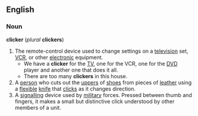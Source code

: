 == English ==
=== Noun ===
'''clicker''' (''plural'' '''clickers''')
# The remote-control device used to change settings on a [[television]] set, [[VCR]], or other [[electronic]] equipment.
#* We have a '''clicker''' for the [[TV]], one for the VCR, one for the [[DVD]] player and another one that does it all.
#* There are too many '''clickers''' in this house.
# A [[person]] who cuts out the [[upper]]s of [[shoe]]s from pieces of [[leather]] using a [[flexible]] [[knife]] that [[click]]s as it changes direction.
# A [[signal]]ling device used by [[military]] forces. Pressed between thumb and fingers, it makes a small but distinctive click understood by other members of a unit.